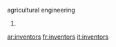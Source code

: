 agricultural engineering



# {{plural of|[[inventor]]}}

[[ar:inventors]]
[[fr:inventors]]
[[it:inventors]]